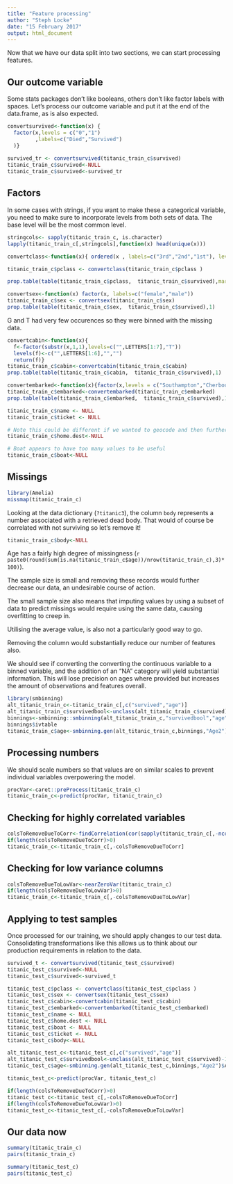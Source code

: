 ```yaml
---
title: "Feature processing"
author: "Steph Locke"
date: "15 February 2017"
output: html_document
---
```

Now that we have our data split into two sections, we can start processing features.

## Our outcome variable
Some stats packages don't like booleans, others don't like factor labels with spaces. Let's process our outcome variable and put it at the end of the data.frame, as is also expected.

```r
convertsurvived<-function(x) {
  factor(x,levels = c("0","1")
         ,labels=c("Died","Survived")
  )}
                             
survived_tr <- convertsurvived(titanic_train_c$survived)
titanic_train_c$survived<-NULL
titanic_train_c$survived<-survived_tr
```

## Factors
In some cases with strings, if you want to make these a categorical variable, you need to make sure to incorporate levels from both sets of data. The base level will be the most common level.

```r
stringcols<- sapply(titanic_train_c, is.character)
lapply(titanic_train_c[,stringcols],function(x) head(unique(x)))
```

```r
convertclass<-function(x){ ordered(x , labels=c("3rd","2nd","1st"), levels=c("3rd","2nd","1st"))}

titanic_train_c$pclass <- convertclass(titanic_train_c$pclass )

prop.table(table(titanic_train_c$pclass,  titanic_train_c$survived),margin = 1)
```

```r
convertsex<-function(x) factor(x, labels=c("female","male"))
titanic_train_c$sex <- convertsex(titanic_train_c$sex)
prop.table(table(titanic_train_c$sex,  titanic_train_c$survived),1)
```

G and T had very few occurences so they were binned with the missing data.

```r
convertcabin<-function(x){
  f<-factor(substr(x,1,1),levels=c("",LETTERS[1:7],"T")) 
  levels(f)<-c("",LETTERS[1:6],"","")
  return(f)}
titanic_train_c$cabin<-convertcabin(titanic_train_c$cabin)
prop.table(table(titanic_train_c$cabin,  titanic_train_c$survived),1)
```

```r
convertembarked<-function(x){factor(x,levels = c("Southampton","Cherbourg" , "Queenstown" ))}
titanic_train_c$embarked<-convertembarked(titanic_train_c$embarked)
prop.table(table(titanic_train_c$embarked,  titanic_train_c$survived),1)
```


```r
titanic_train_c$name <- NULL
titanic_train_c$ticket <- NULL

# Note this could be different if we wanted to geocode and then further categorise this variable
titanic_train_c$home.dest<-NULL

# Boat appears to have too many values to be useful
titanic_train_c$boat<-NULL
```

## Missings
```r
library(Amelia)
missmap(titanic_train_c)
```

Looking at the data dictionary (`?titanic3`), the column `body` represents a number associated with a retrieved dead body. That would of course be correlated with not surviving so let's remove it!

```r
titanic_train_c$body<-NULL
```

Age has a fairly high degree of missingness (`r paste0(round(sum(is.na(titanic_train_c$age))/nrow(titanic_train_c),3)*100)`). 

The sample size is small and removing these records would further decrease our data, an undesirable course of action.

The small sample size also means that imputing values by using a subset of data to predict missings would require using the same data, causing overfitting to creep in.

Utilising the average value, is also not a particularly good way to go.

Removing the column would substantially reduce our number of features also.

We should see if converting the converting the continuous variable to a binned variable, and the addition of an "NA" category will yield substantial information. This will lose precision on ages where provided but increases the amount of observations and features overall.

```r
library(smbinning)
alt_titanic_train_c<-titanic_train_c[,c("survived","age")]
alt_titanic_train_c$survivedbool<-unclass(alt_titanic_train_c$survived)-1
binnings<-smbinning::smbinning(alt_titanic_train_c,"survivedbool","age")
binnings$ivtable
titanic_train_c$age<-smbinning.gen(alt_titanic_train_c,binnings,"Age2")$Age2
```
 
## Processing numbers
We should scale numbers so that values are on similar scales to prevent individual variables overpowering the model.

```r
procVar<-caret::preProcess(titanic_train_c)
titanic_train_c<-predict(procVar, titanic_train_c)
```

## Checking for highly correlated variables
```r
colsToRemoveDueToCorr<-findCorrelation(cor(sapply(titanic_train_c[,-ncol(titanic_train_c)],unclass)))
if(length(colsToRemoveDueToCorr)>0)
titanic_train_c<-titanic_train_c[,-colsToRemoveDueToCorr]
```

## Checking for low variance columns
```r
colsToRemoveDueToLowVar<-nearZeroVar(titanic_train_c)
if(length(colsToRemoveDueToLowVar)>0)
titanic_train_c<-titanic_train_c[,-colsToRemoveDueToLowVar]
```

## Applying to test samples

Once processed for our training, we should apply changes to our test data. Consolidating transformations like this allows us to think about our production requirements in relation to the data.

```r
survived_t <- convertsurvived(titanic_test_c$survived)
titanic_test_c$survived<-NULL
titanic_test_c$survived<-survived_t

titanic_test_c$pclass <- convertclass(titanic_test_c$pclass )
titanic_test_c$sex <- convertsex(titanic_test_c$sex)
titanic_test_c$cabin<-convertcabin(titanic_test_c$cabin)
titanic_test_c$embarked<-convertembarked(titanic_test_c$embarked)
titanic_test_c$name <- NULL
titanic_test_c$home.dest <- NULL
titanic_test_c$boat <- NULL
titanic_test_c$ticket <- NULL
titanic_test_c$body<-NULL

alt_titanic_test_c<-titanic_test_c[,c("survived","age")]
alt_titanic_test_c$survivedbool<-unclass(alt_titanic_test_c$survived)-1
titanic_test_c$age<-smbinning.gen(alt_titanic_test_c,binnings,"Age2")$Age2

titanic_test_c<-predict(procVar, titanic_test_c)

if(length(colsToRemoveDueToCorr)>0)
titanic_test_c<-titanic_test_c[,-colsToRemoveDueToCorr]
if(length(colsToRemoveDueToLowVar)>0)
titanic_test_c<-titanic_test_c[,-colsToRemoveDueToLowVar]
```


## Our data now
```r
summary(titanic_train_c)
pairs(titanic_train_c)
```


```r
summary(titanic_test_c)
pairs(titanic_test_c)
```
